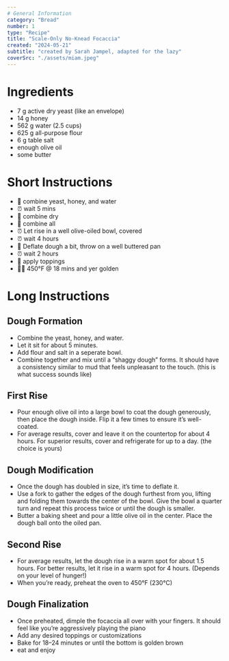 ```yaml
---
# General Information
category: "Bread"
number: 1
type: "Recipe"
title: "Scale-Only No-Knead Focaccia"
created: "2024-05-21"
subtitle: "created by Sarah Jampel, adapted for the lazy"
coverSrc: "./assets/miam.jpeg"
---
```


# Ingredients

- 7 g active dry yeast (like an envelope)
- 14 g honey
- 562 g water (2.5 cups)
- 625 g all-purpose flour
- 6 g table salt
- enough olive oil
- some butter

# Short Instructions

- 🥣 combine yeast, honey, and water
- ⏰ wait 5 mins
- 🥣 combine dry
- 🥣 combine all
- ⏰ Let rise in a well olive-oiled bowl, covered
- ⏰ wait 4 hours
- 🧈 Deflate dough a bit, throw on a well buttered pan
- ⏰ wait 2 hours
- 🍕 apply toppings
- 🧑‍🍳 450°F @ 18 mins and yer golden

# Long Instructions

## Dough Formation

- Combine the yeast, honey, and water.
- Let it sit for about 5 minutes.
- Add flour and salt in a seperate bowl.
- Combine together and mix until a “shaggy dough” forms. It should have a consistency similar to mud that feels unpleasant to the touch. (this is what success sounds like)

## First Rise

- Pour enough olive oil into a large bowl to coat the dough generously, then place the dough inside. Flip it a few times to ensure it’s well-coated.
- For average results, cover and leave it on the countertop for about 4 hours. For superior results, cover and refrigerate for up to a day. (the choice is yours)

## Dough Modification

- Once the dough has doubled in size, it’s time to deflate it.
- Use a fork to gather the edges of the dough furthest from you, lifting and folding them towards the center of the bowl. Give the bowl a quarter turn and repeat this process twice or until the dough is smaller.
- Butter a baking sheet and pour a little olive oil in the center. Place the dough ball onto the oiled pan.

## Second Rise

- For average results, let the dough rise in a warm spot for about 1.5 hours. For better results, let it rise in a warm spot for 4 hours. (Depends on your level of hunger!)
- When you’re ready, preheat the oven to 450°F (230°C)

## Dough Finalization

- Once preheated, dimple the focaccia all over with your fingers. It should feel like you’re aggressively playing the piano
- Add any desired toppings or customizations
- Bake for 18–24 minutes or until the bottom is golden brown
- eat and enjoy
